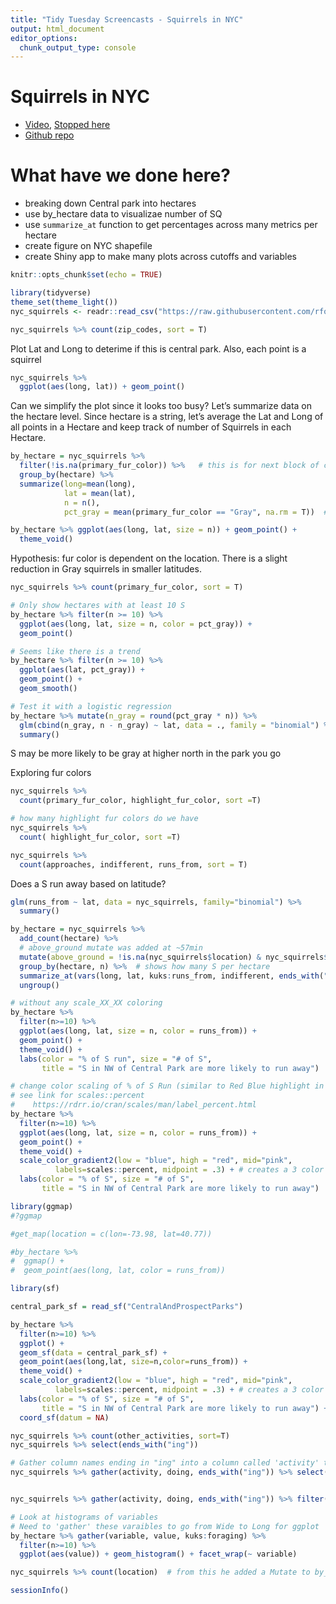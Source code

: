 ```yaml
---
title: "Tidy Tuesday Screencasts - Squirrels in NYC"
output: html_document
editor_options: 
  chunk_output_type: console
---
```


# Squirrels in NYC
- [Video](https://www.youtube.com/watch?v=6GV9sAD6Pi0), [Stopped here](https://youtu.be/6GV9sAD6Pi0?t=2377)
- [Github repo](https://github.com/rfordatascience/tidytuesday/tree/master/data/2019/2019-10-29)


# What have we done here?
* breaking down Central park into hectares
* use by_hectare data to visualizae number of SQ
* use `summarize_at` function to get percentages across many metrics per hectare 
* create figure on NYC shapefile
* create Shiny app to make many plots across cutoffs and variables


```r
knitr::opts_chunk$set(echo = TRUE)
```


```r
library(tidyverse)
theme_set(theme_light())
nyc_squirrels <- readr::read_csv("https://raw.githubusercontent.com/rfordatascience/tidytuesday/master/data/2019/2019-10-29/nyc_squirrels.csv")
```

```r
nyc_squirrels %>% count(zip_codes, sort = T)
```

Plot Lat and Long to deterime if this is central park. Also, each point is a squirrel
```r
nyc_squirrels %>%
  ggplot(aes(long, lat)) + geom_point()
```

Can we simplify the plot since it looks too busy? Let's summarize data on the hectare level. Since hectare is a string, let's average the Lat and Long of all points in a Hectare and keep track of number of Squirrels in each Hectare.
```r
by_hectare = nyc_squirrels %>%
  filter(!is.na(primary_fur_color)) %>%   # this is for next block of code
  group_by(hectare) %>%
  summarize(long=mean(long),
            lat = mean(lat),
            n = n(),
            pct_gray = mean(primary_fur_color == "Gray", na.rm = T))  # for next block of code

by_hectare %>% ggplot(aes(long, lat, size = n)) + geom_point() +
  theme_void()
```

Hypothesis: fur color is dependent on the location. There is a slight reduction in Gray squirrels in smaller latitudes.
```r
nyc_squirrels %>% count(primary_fur_color, sort = T)

# Only show hectares with at least 10 S
by_hectare %>% filter(n >= 10) %>%
  ggplot(aes(long, lat, size = n, color = pct_gray)) +
  geom_point()

# Seems like there is a trend
by_hectare %>% filter(n >= 10) %>%
  ggplot(aes(lat, pct_gray)) +
  geom_point() + 
  geom_smooth()

# Test it with a logistic regression
by_hectare %>% mutate(n_gray = round(pct_gray * n)) %>%
  glm(cbind(n_gray, n - n_gray) ~ lat, data = ., family = "binomial") %>%  # <-- I don't understand how/why he chose these as the y-variables. I thought you need Y to be a binary factor (see: https://www.statmethods.net/advstats/glm.html)
  summary()
```
S may be more likely to be gray at higher north in the park you go


Exploring fur colors
```r
nyc_squirrels %>%
  count(primary_fur_color, highlight_fur_color, sort =T)

# how many highlight fur colors do we have
nyc_squirrels %>%
  count( highlight_fur_color, sort =T)
```


```r
nyc_squirrels %>%
  count(approaches, indifferent, runs_from, sort = T)
```

Does a S run away based on latitude?
```r
glm(runs_from ~ lat, data = nyc_squirrels, family="binomial") %>%     
  summary()

by_hectare = nyc_squirrels %>%
  add_count(hectare) %>%
  # above_ground mutate was added at ~57min
  mutate(above_ground = !is.na(nyc_squirrels$location) & nyc_squirrels$location =='Above Ground') %>%
  group_by(hectare, n) %>%  # shows how many S per hectare
  summarize_at(vars(long, lat, kuks:runs_from, indifferent, ends_with("ing"), above_ground), mean) %>% # summarizing multivars with same function
  ungroup()

# without any scale_XX_XX coloring
by_hectare %>%
  filter(n>=10) %>%
  ggplot(aes(long, lat, size = n, color = runs_from)) +
  geom_point() +
  theme_void() +
  labs(color = "% of S run", size = "# of S",
       title = "S in NW of Central Park are more likely to run away")

# change color scaling of % of S Run (similar to Red Blue highlight in Excel). Add a 'mid' color because default is white
# see link for scales::percent
#    https://rdrr.io/cran/scales/man/label_percent.html
by_hectare %>%
  filter(n>=10) %>%
  ggplot(aes(long, lat, size = n, color = runs_from)) +
  geom_point() +
  theme_void() +
  scale_color_gradient2(low = "blue", high = "red", mid="pink",
          labels=scales::percent, midpoint = .3) + # creates a 3 color divergent gradient
  labs(color = "% of S", size = "# of S",
       title = "S in NW of Central Park are more likely to run away")
```

```r
library(ggmap)
#?ggmap

#get_map(location = c(lon=-73.98, lat=40.77))

#by_hectare %>%
#  ggmap() +
#  geom_point(aes(long, lat, color = runs_from))
```



```r
library(sf)

central_park_sf = read_sf("CentralAndProspectParks")

by_hectare %>%
  filter(n>=10) %>%
  ggplot() +
  geom_sf(data = central_park_sf) +
  geom_point(aes(long,lat, size=n,color=runs_from)) +
  theme_void() +
  scale_color_gradient2(low = "blue", high = "red", mid="pink",
          labels=scales::percent, midpoint = .3) + # creates a 3 color divergent gradient
  labs(color = "% of S", size = "# of S",
       title = "S in NW of Central Park are more likely to run away") +
  coord_sf(datum = NA)
```


```r
nyc_squirrels %>% count(other_activities, sort=T)
nyc_squirrels %>% select(ends_with("ing"))

# Gather column names ending in "ing" into a column called 'activity' then label that 'activity' as true or false in column 'doing'. The Gather command will use the values in the '*ing' columns for the 'doing' column
nyc_squirrels %>% gather(activity, doing, ends_with("ing")) %>% select(activity, doing)


nyc_squirrels %>% gather(activity, doing, ends_with("ing")) %>% filter(doing == T) %>% count(activity, sort=T)

```


```r
# Look at histograms of variables
# Need to 'gather' these varaibles to go from Wide to Long for ggplot
by_hectare %>% gather(variable, value, kuks:foraging) %>%
  filter(n>=10) %>%
  ggplot(aes(value)) + geom_histogram() + facet_wrap(~ variable)
```


```r
nyc_squirrels %>% count(location)  # from this he added a Mutate to by_hectare to add % of SQ that are 'Above Ground'
```


```r
sessionInfo()
```

